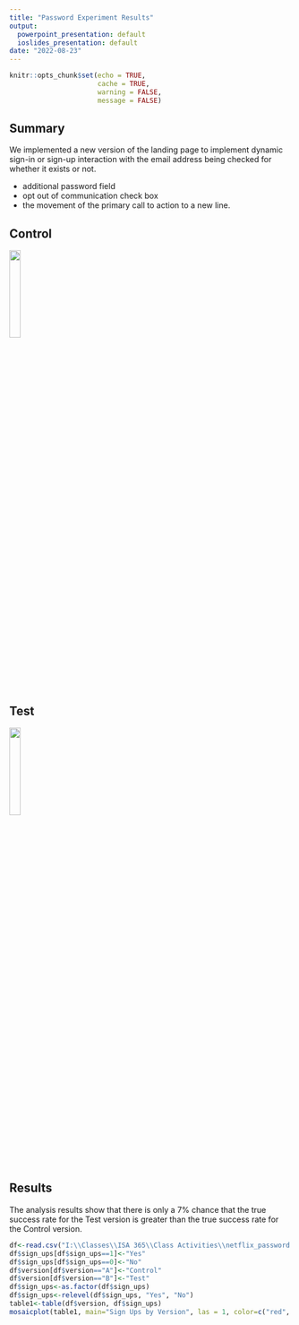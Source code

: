 ```yaml
---
title: "Password Experiment Results"
output:
  powerpoint_presentation: default
  ioslides_presentation: default
date: "2022-08-23"
---
```


```r
knitr::opts_chunk$set(echo = TRUE,
                      cache = TRUE, 
                      warning = FALSE,
                      message = FALSE)
```

## Summary


We implemented a new version of the landing page to implement dynamic sign-in or sign-up interaction with the email address being checked for whether it exists or not.

- additional password field
- opt out of communication check box
- the movement of the primary call to action to a new line.  


## Control 
![](Netflix A email.png){width=20%}


## Test
![](Netflix B email.png){width=20%}

## Results

The analysis results show that there is only a 7% chance that the true success rate for the Test version is greater than the true success rate for the Control version.  

```r
df<-read.csv("I:\\Classes\\ISA 365\\Class Activities\\netflix_password.csv")
df$sign_ups[df$sign_ups==1]<-"Yes"
df$sign_ups[df$sign_ups==0]<-"No"
df$version[df$version=="A"]<-"Control"
df$version[df$version=="B"]<-"Test"
df$sign_ups<-as.factor(df$sign_ups)
df$sign_ups<-relevel(df$sign_ups, "Yes", "No")
table1<-table(df$version, df$sign_ups)
mosaicplot(table1, main="Sign Ups by Version", las = 1, color=c("red", "gray"))

```



